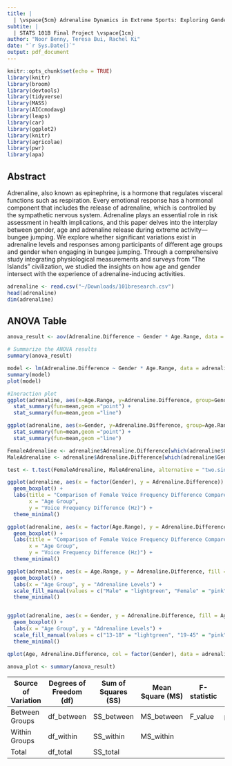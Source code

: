```yaml
---
title: |
  | \vspace{5cm} Adrenaline Dynamics in Extreme Sports: Exploring Gender and Age Influences in Bungee Jumping Experiences
subtite: | 
  | STATS 101B Final Project \vspace{1cm} 
author: "Noor Benny, Teresa Bui, Rachel Ki"
date: "`r Sys.Date()`"
output: pdf_document
---
```


```r
knitr::opts_chunk$set(echo = TRUE)
library(knitr)
library(broom)
library(devtools)
library(tidyverse)
library(MASS)
library(AICcmodavg)
library(leaps)
library(car)
library(ggplot2)
library(knitr)
library(agricolae)
library(pwr)
library(apa)
```

\newpage

## Abstract
Adrenaline, also known as epinephrine, is a hormone that regulates visceral functions such as respiration. Every emotional response has a hormonal component that includes the release of adrenaline, which is controlled by the sympathetic nervous system. Adrenaline plays an essential role in risk assessment in health implications, and this paper delves into the interplay between gender, age and adrenaline release during extreme activity—bungee jumping. We explore whether significant variations exist in adrenaline levels and responses among participants of different age groups and gender when engaging in bungee jumping. Through a comprehensive study integrating physiological measurements and surveys from “The Islands” civilization, we studied the insights on how age and gender intersect with the experience of adrenaline-inducing activities.


```r
adrenaline <- read.csv("~/Downloads/101bresearch.csv")
head(adrenaline)
dim(adrenaline)
```

## ANOVA Table
```r
anova_result <- aov(Adrenaline.Difference ~ Gender * Age.Range, data = adrenaline)

# Summarize the ANOVA results
summary(anova_result)

model <- lm(Adrenaline.Difference ~ Gender * Age.Range, data = adrenaline)
summary(model)
plot(model)

#Ineraction plot
ggplot(adrenaline, aes(x=Age.Range, y=Adrenaline.Difference, group=Gender, color=Gender)) + 
  stat_summary(fun=mean,geom ="point") + 
  stat_summary(fun=mean,geom ="line")

ggplot(adrenaline, aes(x=Gender, y=Adrenaline.Difference, group=Age.Range, color=Age.Range)) + 
  stat_summary(fun=mean,geom ="point") + 
  stat_summary(fun=mean,geom ="line")

FemaleAdrenaline <- adrenaline$Adrenaline.Difference[which(adrenaline$Gender == "Female")]
MaleAdrenaline <- adrenaline$Adrenaline.Difference[which(adrenaline$Gender == "Male")]

test <- t.test(FemaleAdrenaline, MaleAdrenaline, alternative = "two.sided", var.equal = TRUE)

```

```r
ggplot(adrenaline, aes(x = factor(Gender), y = Adrenaline.Difference)) +
  geom_boxplot() +
  labs(title = "Comparison of Female Voice Frequency Difference Compared by Age Group",
       x = "Age Group",
       y = "Voice Frequency Difference (Hz)") +
  theme_minimal()

ggplot(adrenaline, aes(x = factor(Age.Range), y = Adrenaline.Difference)) +
  geom_boxplot() +
  labs(title = "Comparison of Female Voice Frequency Difference Compared by Age Group",
       x = "Age Group",
       y = "Voice Frequency Difference (Hz)") +
  theme_minimal()
```

```r
ggplot(adrenaline, aes(x = Age.Range, y = Adrenaline.Difference, fill = Gender)) +
  geom_boxplot() +
  labs(x = "Age Group", y = "Adrenaline Levels") +
  scale_fill_manual(values = c("Male" = "lightgreen", "Female" = "pink")) +
  theme_minimal()


ggplot(adrenaline, aes(x = Gender, y = Adrenaline.Difference, fill = Age.Range)) +
  geom_boxplot() +
  labs(x = "Age Group", y = "Adrenaline Levels") +
  scale_fill_manual(values = c("13-18" = "lightgreen", "19-45" = "pink", "46-65" = "lightblue", "65+" = "navy")) +
  theme_minimal()
```

```r
qplot(Age, Adrenaline.Difference, col = factor(Gender), data = adrenaline)

anova_plot <- summary(anova_result)

```
| Source of Variation | Degrees of Freedom (df) | Sum of Squares (SS) | Mean Square (MS) | F-statistic | p-value |
|---------------------|-------------------------|---------------------|-------------------|-------------|---------|
| Between Groups      | df_between              | SS_between          | MS_between        | F_value     | p_value |
| Within Groups       | df_within               | SS_within           | MS_within         |             |         |
| Total               | df_total                | SS_total            |                   |             |         |

